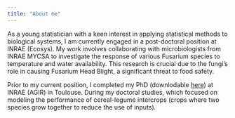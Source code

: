 ```yaml
---
title: "About me"
---
```



As a young statistician with a keen interest in applying statistical methods to biological systems, I am currently engaged in a post-doctoral position at INRAE (Ecosys). My work involves collaborating with microbiologists from INRAE MYCSA to investigate the response of various Fusarium species to temperature and water availability. This research is crucial due to the fungi's role in causing Fusarium Head Blight, a significant threat to food safety.

Prior to my current position, I completed my PhD (downlodable [here](https://theses.hal.science/tel-04231881v1/document)) at INRAE (AGIR) in Toulouse. During my doctoral studies, which focused on modeling the performance of cereal-legume intercrops (crops where two species grow together to reduce the use of inputs).